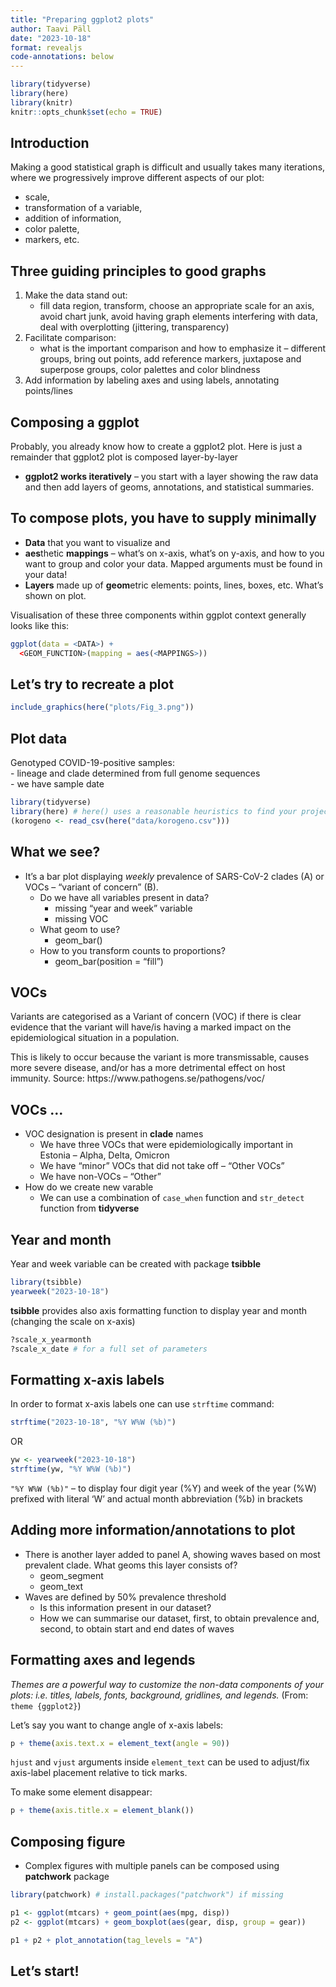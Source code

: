 ```yaml
---
title: "Preparing ggplot2 plots"
author: Taavi Päll
date: "2023-10-18"
format: revealjs
code-annotations: below
---
```


```r
library(tidyverse)
library(here)
library(knitr)
knitr::opts_chunk$set(echo = TRUE)
```


## Introduction

Making a good statistical graph is difficult and usually takes many iterations, where we progressively improve different aspects of our plot: 

- scale,         
- transformation of a variable,     
- addition of information,     
- color palette,     
- markers, etc.    

## Three guiding principles to good graphs {.smaller}

1. Make the data stand out: 
    - fill data region, transform, choose an appropriate scale for an axis, avoid chart junk, avoid having graph elements interfering with data, deal with overplotting (jittering, transparency)

2. Facilitate comparison:
    - what is the important comparison and how to emphasize it -- different groups, bring out points, add reference markers, juxtapose and superpose groups, color palettes and color blindness

3. Add information by labeling axes and using labels, annotating points/lines


## Composing a ggplot 

Probably, you already know how to create a ggplot2 plot. Here is just a remainder that ggplot2 plot is composed layer-by-layer

+ **ggplot2 works iteratively** -- you start with a layer showing the raw data and then add layers of geoms, annotations, and statistical summaries.

## To compose plots, you have to supply minimally

+ **Data** that you want to visualize and 
+ **aes**thetic **mappings** -- what's on x-axis, what's on y-axis, and how to you want to group and color your data. Mapped arguments must be found in your data!
+ **Layers** made up of **geom**etric elements: points, lines, boxes, etc. What's shown on plot.

Visualisation of these three components within ggplot context generally looks like this:

```r
ggplot(data = <DATA>) +
  <GEOM_FUNCTION>(mapping = aes(<MAPPINGS>))
```


## Let's try to recreate a plot 

```r
include_graphics(here("plots/Fig_3.png"))
```


## Plot data {.smaller}

Genotyped COVID-19-positive samples:  
- lineage and clade determined from full genome sequences      
- we have sample date    

```r
library(tidyverse)
library(here) # here() uses a reasonable heuristics to find your project's files, based on the current working directory at the time when the package is loaded.
(korogeno <- read_csv(here("data/korogeno.csv")))
```

## What we see?

::: {.incremental}
- It's a bar plot displaying *weekly* prevalence of SARS-CoV-2 clades (A) or VOCs -- "variant of concern" (B). 
  - Do we have all variables present in data?
      - missing "year and week" variable
      - missing VOC
  - What geom to use?
      - geom_bar()
  - How to you transform counts to proportions?
      - geom_bar(position = "fill")
:::


## VOCs

Variants are categorised as a Variant of concern (VOC) if there is clear evidence that the variant will have/is having a marked impact on the epidemiological situation in a population. 

This is likely to occur because the variant is more transmissable, causes more severe disease, and/or has a more detrimental effect on host immunity. Source: https://www.pathogens.se/pathogens/voc/

## VOCs ...

::: {.incremental}
- VOC designation is present in **clade** names
    - We have three VOCs that were epidemiologically important in Estonia -- Alpha, Delta, Omicron
    - We have "minor" VOCs that did not take off -- "Other VOCs"
    - We have non-VOCs -- "Other"
- How do we create new varable 
     - We can use a combination of `case_when` function and `str_detect` function from **tidyverse**

:::

## Year and month 

Year and week variable can be created with package **tsibble**
```r
library(tsibble)
yearweek("2023-10-18")
```

**tsibble** provides also axis formatting function to display year and month (changing the scale on x-axis)
```r
?scale_x_yearmonth
?scale_x_date # for a full set of parameters
```


## Formatting x-axis labels

In order to format x-axis labels one can use `strftime` command:
```r
strftime("2023-10-18", "%Y W%W (%b)") 
```

OR

```r
yw <- yearweek("2023-10-18")
strftime(yw, "%Y W%W (%b)") 
```

`"%Y W%W (%b)"` -- to display four digit year (%Y) and week of the year (%W) prefixed with literal 'W' and actual month abbreviation (%b) in brackets



## Adding more information/annotations to plot

::: {.incremental}
- There is another layer added to panel A, showing waves based on most prevalent clade. What geoms this layer consists of?
    - geom_segment 
    - geom_text
- Waves are defined by 50% prevalence threshold 
    - Is this information present in our dataset?
    - How we can summarise our dataset, first, to obtain prevalence and, second, to obtain start and end dates of waves
:::



## Formatting axes and legends

*Themes are a powerful way to customize the non-data components of your plots: i.e. titles, labels, fonts, background, gridlines, and legends.* (From: `theme {ggplot2}`)

Let's say you want to change angle of x-axis labels:
```r
p + theme(axis.text.x = element_text(angle = 90))
```

`hjust` and `vjust` arguments inside `element_text` can be used to adjust/fix axis-label placement relative to tick marks.

To make some element disappear:
```r
p + theme(axis.title.x = element_blank())
```



## Composing figure

- Complex figures with multiple panels can be composed using **patchwork** package

```r
library(patchwork) # install.packages("patchwork") if missing

p1 <- ggplot(mtcars) + geom_point(aes(mpg, disp))
p2 <- ggplot(mtcars) + geom_boxplot(aes(gear, disp, group = gear))

p1 + p2 + plot_annotation(tag_levels = "A")
```



## Let's start!



